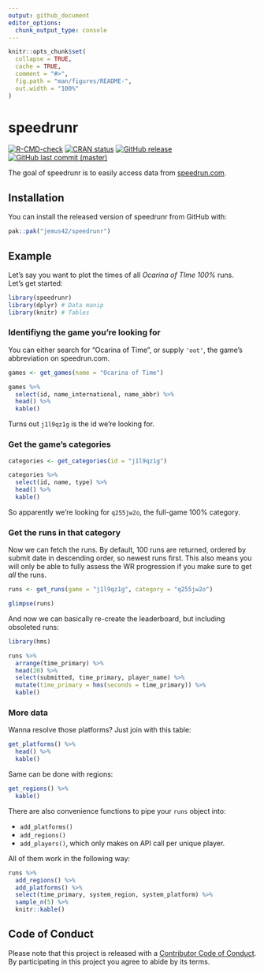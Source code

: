 ```yaml
---
output: github_document
editor_options: 
  chunk_output_type: console
---
```


<!-- README.md is generated from README.Rmd. Please edit that file -->

```r
knitr::opts_chunk$set(
  collapse = TRUE,
  cache = TRUE,
  comment = "#>",
  fig.path = "man/figures/README-",
  out.width = "100%"
)
```

# speedrunr

<!-- badges: start -->
[![R-CMD-check](https://github.com/jemus42/speedrunr/actions/workflows/R-CMD-check.yaml/badge.svg)](https://github.com/jemus42/speedrunr/actions/workflows/R-CMD-check.yaml)
[![CRAN status](https://www.r-pkg.org/badges/version/speedrunr)](https://cran.r-project.org/package=speedrunr)
[![GitHub release](https://img.shields.io/github/release/jemus42/speedrunr.svg?logo=GitHub)](https://github.com/jemus42/speedrunr/releases) 
[![GitHub last commit (master)](https://img.shields.io/github/last-commit/jemus42/speedrunr/master.svg?logo=GithUb)](https://github.com/jemus42/speedrunr/commits/master)
<!-- badges: end -->

The goal of speedrunr is to easily access data from [speedrun.com](https://speedrun.com).

## Installation

You can install the released version of speedrunr from GitHub with:

``` r
pak::pak("jemus42/speedrunr")
```

## Example

Let's say you want to plot the times of all *Ocarina of TIme 100%* runs.  
Let's get started:

```r
library(speedrunr)
library(dplyr) # Data manip
library(knitr) # Tables
```


### Identifiyng the game you're looking for

You can either search for "Ocarina of Time", or supply `'oot'`, the game's abbreviation on speedrun.com.

```r
games <- get_games(name = "Ocarina of Time")

games %>% 
  select(id, name_international, name_abbr) %>%
  head() %>%
  kable()
```

Turns out `j1l9qz1g` is the id we're looking for.

### Get the game's categories

```r
categories <- get_categories(id = "j1l9qz1g")

categories %>%
  select(id, name, type) %>%
  head() %>%
  kable()
```

So apparently we're looking for `q255jw2o`, the full-game 100% category.

### Get the runs in that category

Now we can fetch the runs. By default, 100 runs are returned, ordered by submit date in descending order, so newest runs first. This also means you will only be able to fully assess the WR progression if you make sure to get _all_ the runs.

```r
runs <- get_runs(game = "j1l9qz1g", category = "q255jw2o")

glimpse(runs)
```

And now we can basically re-create the leaderboard, but including obsoleted runs:

```r
library(hms)

runs %>%
  arrange(time_primary) %>%
  head(20) %>%
  select(submitted, time_primary, player_name) %>%
  mutate(time_primary = hms(seconds = time_primary)) %>%
  kable()
```

### More data

Wanna resolve those platforms? Just join with this table:

```r
get_platforms() %>%
  head() %>%
  kable()
```

Same can be done with regions:

```r
get_regions() %>%
  kable()
```


There are also convenience functions to pipe your `runs` object into:

- `add_platforms()`
- `add_regions()`
- `add_players()`, which only makes on API call per unique player.

All of them work in the following way:

```r
runs %>% 
  add_regions() %>%
  add_platforms() %>%
  select(time_primary, system_region, system_platform) %>%
  sample_n(5) %>%
  knitr::kable()
```

## Code of Conduct

Please note that this project is released with a [Contributor Code of Conduct](.github/CODE_OF_CONDUCT.md).
By participating in this project you agree to abide by its terms.
